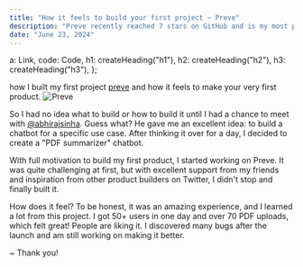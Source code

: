 ```yaml
---
title: "How it feels to build your first project ~ Preve"
description: "Preve recently reached 7 stars on GitHub and is my most popular open source project. Learn more about it!"
date: "June 23, 2024"
---
```



  a: Link,
  code: Code,
  h1: createHeading("h1"),
  h2: createHeading("h2"),
  h3: createHeading("h3"),
};

how I built my first project [preve](http://preve.onrender.com) and how it feels to make your very first product. 
![Preve](/images/preve/preve.png)

So I had no idea what to build or how to build it until I had a chance to meet with 
[@abhirajsinha](https://x.com/@_abhirajsinha_). Guess what? 
He gave me an excellent idea: to build a chatbot for a specific use case. After thinking it over for a day, I decided to create a "PDF summarizer" chatbot.

With full motivation to build my first product,
I started working on Preve. It was quite challenging at first,
but with excellent support from my friends and inspiration from 
other product builders on Twitter, I didn't stop and finally built it.

How does it feel? To be honest, it was an amazing experience,
and I learned a lot from this project. I got 50+ users in one day 
and over 70 PDF uploads, which felt great! People are liking it.
I discovered many bugs after the launch and am still working 
on making it better.

~ Thank you!